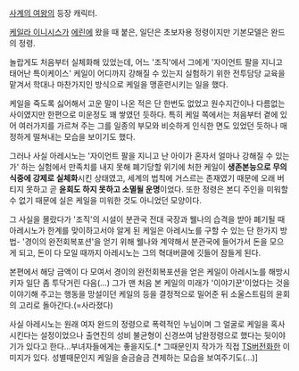 [[사계의 여왕]]의 등장 캐릭터.

[[케일라 이니시스]]가 [[에린]]에 왔을 때 붙은, 일단은 초보자용 정령이지만 기본모델은 완드의 정령.

놀랍게도 처음부터 실체화해 있었는데, 어느 '조직'에서 그에게 '자이언트 팔을 지니고 태어난 특이케이스' 케일이 어디까지 강해질 수 있는지 실험하기 위한 전투담당 교육을 맡겨서 학대나 마찬가지인 방식으로 케일을 맹훈련시키는 일을 했다.

케일을 죽도록 싫어해서 고운 말이 나온 적은 단 한번도 없었고 원수지간이나 다름없는 사이였지만 한편으로 미운정도 꽤 쌓였던 듯하다. 특히 케일 쪽에서는 처음부터 곁에 있어 여러가지를 가르쳐 주는 그를 일종의 부모와 비슷하게 인식한 면도 있었던 듯하나 매정하게 떨쳐내는 모습을 보이기도 했다.

그러나 사실 아레시노는 '자이언트 팔을 지니고 난 아이가 혼자서 얼마나 강해질 수 있는가' 하는 실험에서 만족치를 내지 못해 폐기당할 위기에 처한 케일이 '''생존본능으로 무의식중에 강제로 실체화'''시킨 상태였고, 세계의 법칙에 거스르는 존재였기 때문에 오래 버티지 못하고 곧 '''윤회도 하지 못하고 소멸될 운명'''이었다. 또한 정령은 본디 주인을 미워할 수 없기 때문에 실은 케일을 미워한 것도 아니었던 모양이다.

그 사실을 몰랐다가 '조직'의 시설이 분관국 전대 국장과 웰나의 습격을 받아 폐기될 때 아레시노가 한계를 맞이하고서야 알게 된 케일은 아레시노를 구할 수 있는 단 한가지 방법- '경이의 완전회복포션'을 얻기 위해 웰나와 계약해서 분관국에 들어가서 돈을 모으게 되고, 돈이 다 모일 때까지 아레시노는 그의 혁대버클에 깃들어 잠들게 된다.

본편에서 해당 금액이 다 모여서 경이의 완전회복포션을 얻은 케일이 아레시노를 해방시키자 일단 좀 투닥거린 다음(...) 그가 맨 처음 본 케일의 미래가 '이야기꾼'이었다는 것을 이야기해 주고는 행동을 망설이던 케일의 등을 결정적으로 밀어준 뒤 소울스트림의 윤회의 고리로 돌아간다.(=사라졌다)


사실 아레시노는 원래 여자 완드의 정령으로 폭력적인 누님이며 그 얼굴로 케일을 혹사 시킨다는 설정이었으나 출연진의 성비 불균형이 신경쓰여 남완정령으로 했다는 뒷이야기가 있다고 한다...부녀자들에게는 좋을지도.[* 그때문인지 작가가 직접 [[TS]]버전화한 이미지가 있다. 성별때문인지 케일을 슬금슬금 견제하는 모습을 보여주기도(...)]

